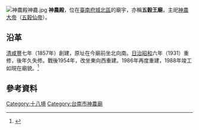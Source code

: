 {{東亞廟宇
| name = 神農殿
| img = File:臺南神農殿.jpg
| img_capt = 
| image_width = 250px
| location = {{TWN}}[[臺南市|臺南市]][[北區_(臺南市)|北區]]長北街192號 
| god = [[神農大帝|神農大帝]]
| type = 
| struct =  
| open_year = {{QIN}}[[咸豐|咸豐]]七年（1857年）
| cere_date =
| mass_rapid_transit =
| bus =  
|}}
[[File:神農殿神龕.jpg|thumb]]
'''神農殿'''，位在[[臺南|臺南]][[臺灣府城|府城]][[北區_(臺南市)|北區]]的廟宇，亦稱'''五穀王廟'''，主祀[[神農大帝|神農大帝]]（[[五穀仙帝|五穀仙帝]]）。

==沿革==
[[臺灣清治時期|清]][[咸豐|咸豐]]七年（1857年）創建，原址在今廟前坐北向南。[[台灣日治時期|日治]][[昭和|昭和]]六年（1931）重修，後年久失修。戰後1954年，改坐東向西重建。1986年再度重建，1988年竣工如現在廟貌。<ref>{{Cite web |url=http://crgis.rchss.sinica.edu.tw/temples/TainanCity/north/2104053-SND |title=神農殿— 文化資源地理資訊系統 |access-date=2021-03-05 |archive-date=2020-10-29 |archive-url=https://web.archive.org/web/20201029031839/http://crgis.rchss.sinica.edu.tw/temples/TainanCity/north/2104053-SND |dead-url=no }}</ref>

== 參考資料 ==
{{reflist}}

{{臺灣府城聯境}}
[[Category:十八境|Category:十八境]]
[[Category:台南市神農廟|Category:台南市神農廟]]
